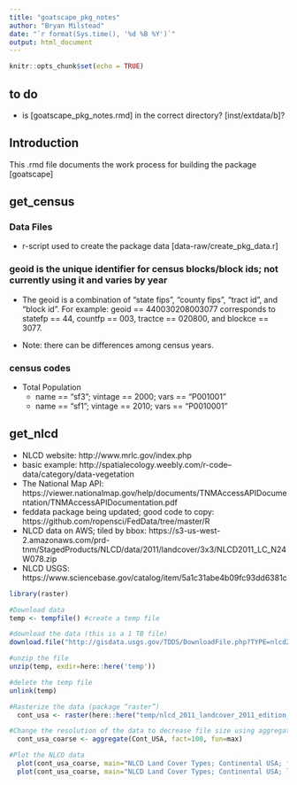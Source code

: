 ```yaml
---
title: "goatscape_pkg_notes"
author: "Bryan Milstead"
date: "`r format(Sys.time(), '%d %B %Y')`"
output: html_document
---
```


```r
knitr::opts_chunk$set(echo = TRUE)
```

## to do
* is [goatscape_pkg_notes.rmd] in the correct directory? [inst/extdata/b]?

## Introduction

This .rmd file documents the work process for building the package [goatscape]

## get_census

### Data Files
* r-script used to create the package data [data-raw/create_pkg_data.r]

### geoid is the unique identifier for census blocks/block ids; not currently using it and varies by year
* The geoid is a combination of "state fips", "county fips", "tract id", and "block id".  For example: geoid == 440030208003077 corresponds to statefp == 44, countfp == 003, tractce == 020800, and blockce == 3077.

* Note: there can be differences among census years.

### census codes
* Total Population
    - name == "sf3"; vintage == 2000; vars == "P001001"
    - name == "sf1"; vintage == 2010; vars == "P0010001"
    
## get_nlcd
* NLCD website: http://www.mrlc.gov/index.php
* basic example: http://spatialecology.weebly.com/r-code--data/category/data-vegetation
* The National Map API: https://viewer.nationalmap.gov/help/documents/TNMAccessAPIDocumentation/TNMAccessAPIDocumentation.pdf
* feddata package being updated; good code to copy: https://github.com/ropensci/FedData/tree/master/R
* NLCD data on AWS; tiled by bbox: https://s3-us-west-2.amazonaws.com/prd-tnm/StagedProducts/NLCD/data/2011/landcover/3x3/NLCD2011_LC_N24W078.zip
* NLCD USGS: https://www.sciencebase.gov/catalog/item/5a1c31abe4b09fc93dd6381c


```r
library(raster)

#Download data
temp <- tempfile() #create a temp file

#download the data (this is a 1 TB file)
download.file("http://gisdata.usgs.gov/TDDS/DownloadFile.php?TYPE=nlcd2011&FNAME=nlcd_2011_landcover_2011_edition_2014_10_10.zip",temp)

#unzip the file
unzip(temp, exdir=here::here('temp'))

#delete the temp file
unlink(temp)

#Rasterize the data (package “raster”)
  cont_usa <- raster(here::here("temp/nlcd_2011_landcover_2011_edition_2014_10_10/nlcd_2011_landcover_2011_edition_2014_10_10.img"))

#Change the resolution of the data to decrease file size using aggregate()
  cont_usa_coarse <- aggregate(Cont_USA, fact=100, fun=max)

#Plot the NLCD data
  plot(cont_usa_coarse, main="NLCD Land Cover Types; Continental USA; full res", legend = FALSE, asp=1)
  plot(cont_usa_coarse, main="NLCD Land Cover Types; Continental USA; lower res", legend = FALSE, asp=1)
  
```




